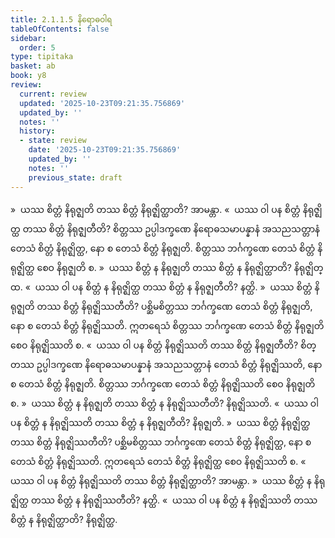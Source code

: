 ```yaml
---
title: 2.1.1.5 နိရောဓဝါရ
tableOfContents: false
sidebar:
  order: 5
type: tipitaka
basket: ab
book: y8
review:
  current: review
  updated: '2025-10-23T09:21:35.756869'
  updated_by: ''
  notes: ''
  history:
  - state: review
    date: '2025-10-23T09:21:35.756869'
    updated_by: ''
    notes: ''
    previous_state: draft
---
```



<ReviewStatus review={frontmatter.review} showDetails={true} />

<HypothesisAnnotation frontmatter={frontmatter} />

<DynamicBreadcrumb />

<Division number="69" book="y8" e="ch" v="34" p="303">

<Paragraph number="295" book="y8">
»  ယဿ စိတ္တံ နိရုဇ္ဈတိ တဿ စိတ္တံ နိရုဇ္ဈိတ္ထာတိ? အာမန္တာ.
</Paragraph>

<Paragraph number="296" book="y8">
«  ယဿ ဝါ ပန စိတ္တံ နိရုဇ္ဈိတ္ထ တဿ စိတ္တံ နိရုဇ္ဈတီတိ?
</Paragraph>

<Paragraph number="297" book="y8">
စိတ္တဿ ဥပ္ပါဒက္ခဏေ နိရောဓသမာပန္နာနံ အသညသတ္တာနံ တေသံ စိတ္တံ နိရုဇ္ဈိတ္ထ, နော စ တေသံ စိတ္တံ နိရုဇ္ဈတိ. စိတ္တဿ ဘင်္ဂက္ခဏေ တေသံ စိတ္တံ နိရုဇ္ဈိတ္ထ စေဝ နိရုဇ္ဈတိ စ.
</Paragraph>

<Paragraph number="298" book="y8">
»  ယဿ စိတ္တံ န နိရုဇ္ဈတိ တဿ စိတ္တံ န နိရုဇ္ဈိတ္ထာတိ? နိရုဇ္ဈိတ္ထ.
</Paragraph>

<Paragraph number="299" book="y8">
«  ယဿ ဝါ ပန စိတ္တံ န နိရုဇ္ဈိတ္ထ တဿ စိတ္တံ န နိရုဇ္ဈတီတိ? နတ္ထိ.
</Paragraph>

</Division>
<Division number="70" book="y8" e="ch" v="34" p="303">

<Paragraph number="300" book="y8">
»  ယဿ စိတ္တံ နိရုဇ္ဈတိ တဿ စိတ္တံ နိရုဇ္ဈိဿတီတိ?
</Paragraph>

<Paragraph number="301" book="y8">
ပစ္ဆိမစိတ္တဿ ဘင်္ဂက္ခဏေ တေသံ စိတ္တံ နိရုဇ္ဈတိ, နော စ တေသံ စိတ္တံ နိရုဇ္ဈိဿတိ. ဣတရေသံ စိတ္တဿ ဘင်္ဂက္ခဏေ တေသံ စိတ္တံ နိရုဇ္ဈတိ စေဝ နိရုဇ္ဈိဿတိ စ.
</Paragraph>

<Paragraph number="302" book="y8">
«  ယဿ ဝါ ပန စိတ္တံ နိရုဇ္ဈိဿတိ တဿ စိတ္တံ နိရုဇ္ဈတီတိ?
</Paragraph>

<Paragraph number="303" book="y8">
စိတ္တဿ ဥပ္ပါဒက္ခဏေ နိရောဓသမာပန္နာနံ အသညသတ္တာနံ တေသံ စိတ္တံ နိရုဇ္ဈိဿတိ, နော စ တေသံ စိတ္တံ နိရုဇ္ဈတိ. စိတ္တဿ ဘင်္ဂက္ခဏေ တေသံ စိတ္တံ နိရုဇ္ဈိဿတိ စေဝ နိရုဇ္ဈတိ စ.
</Paragraph>

<Paragraph number="304" book="y8">
»  ယဿ စိတ္တံ န နိရုဇ္ဈတိ တဿ စိတ္တံ န နိရုဇ္ဈိဿတီတိ? နိရုဇ္ဈိဿတိ.
</Paragraph>

<Paragraph number="305" book="y8">
«  ယဿ ဝါ ပန စိတ္တံ န နိရုဇ္ဈိဿတိ တဿ စိတ္တံ န နိရုဇ္ဈတီတိ? နိရုဇ္ဈတိ.
</Paragraph>

</Division>
<Division number="71" book="y8" e="ch" v="34" p="303">

<Paragraph number="306" book="y8">
»  ယဿ စိတ္တံ နိရုဇ္ဈိတ္ထ တဿ စိတ္တံ နိရုဇ္ဈိဿတီတိ?
</Paragraph>

<Paragraph number="307" book="y8">
ပစ္ဆိမစိတ္တဿ ဘင်္ဂက္ခဏေ တေသံ စိတ္တံ နိရုဇ္ဈိတ္ထ, နော စ တေသံ စိတ္တံ နိရုဇ္ဈိဿတိ. ဣတရေသံ တေသံ စိတ္တံ နိရုဇ္ဈိတ္ထ စေဝ နိရုဇ္ဈိဿတိ စ.
</Paragraph>

<Paragraph number="308" book="y8">
«  ယဿ ဝါ ပန စိတ္တံ နိရုဇ္ဈိဿတိ တဿ စိတ္တံ နိရုဇ္ဈိတ္ထာတိ? အာမန္တာ.
</Paragraph>

<Paragraph number="309" book="y8">
»  ယဿ စိတ္တံ န နိရုဇ္ဈိတ္ထ တဿ စိတ္တံ န နိရုဇ္ဈိဿတီတိ? နတ္ထိ.
</Paragraph>

<Paragraph number="310" book="y8">
«  ယဿ ဝါ ပန စိတ္တံ န နိရုဇ္ဈိဿတိ တဿ စိတ္တံ န နိရုဇ္ဈိတ္ထာတိ? နိရုဇ္ဈိတ္ထ.
</Paragraph>
</Division>